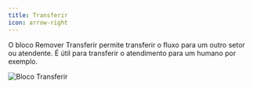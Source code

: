 ```yaml
---
title: Transferir
icon: arrow-right
---
```


O bloco Remover Transferir permite transferir o fluxo para um outro setor ou atendente. É útil para transferir o atendimento para um humano por exemplo.

<Frame>
  <img src="/images/admin/automation/blocks/logic/transfer.png" alt="Bloco Transferir" />
</Frame>

